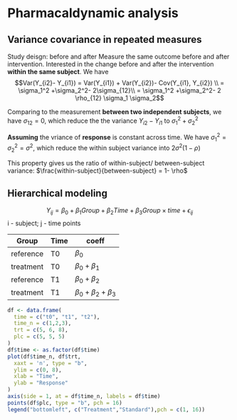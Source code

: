 # Pharmacaldynamic analysis
## Variance covariance in repeated measures

Study deisgn: before and after
Measure the same outcome before and after intervention. Interested in the change before and after the intervention **within the same subject**. We have
$$Var(Y_{i2}- Y_{i1}) = Var(Y_{i1}) + Var(Y_{i2})- Cov(Y_{i1}, Y_{i2}) \\ = \sigma_1^2 +\sigma_2^2- 2\sigma_{12}\\
= \sigma_1^2 +\sigma_2^2- 2 \rho_{12} \sigma_1 \sigma_2$$

Comparing to the measurement **between two independent subjects**, we have $\sigma_{12} =0$, which reduce the the variance $Y_{i2}- Y_{i1}$ to $\sigma_1^2 +\sigma_2^2$

**Assuming** the vriance of **response** is constant across time. We have $\sigma_1^2 =\sigma_2^2 = \sigma^2$, which reduce the within subject variance into $2 \sigma^2(1-\rho)$

This property gives us the ratio of within-subject/ between-subject variance: $\frac{within-subject}{between-subject} = 1- \rho$

## Hierarchical modeling

$$Y_{ij} = \beta_0+ \beta_1 Group + \beta_2 Time + \beta_3 Group \times time + \epsilon_{ij}$$
i - subject;
j - time points

| Group | Time |  coeff|
| ------ | ------ |-----|
|reference|  T0  |  $\beta_0$   |
|treatment|  T0  |  $\beta_0 + \beta_1$ |
|reference|  T1  |  $\beta_0 + \beta_2$|
|treatment|  T1  |  $\beta_0 + \beta_2 + \beta_3$|

```r

df <- data.frame(
  time = c("t0", "t1", "t2"),
  time_n = c(1,2,3),
  trt = c(5, 6, 8),
  plc = c(5, 5, 5)
)
df$time <- as.factor(df$time)
plot(df$time_n, df$trt,
  xaxt = 'n', type = "b",
  ylim = c(0, 8),
  xlab = "Time",
  ylab = "Response"
)
axis(side = 1, at = df$time_n, labels = df$time)
points(df$plc, type = "b", pch = 16)
legend("bottomleft", c("Treatment","Standard"),pch = c(1, 16))
```
